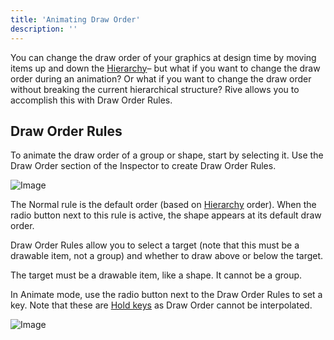 ```yaml
---
title: 'Animating Draw Order'
description: ''
---
```



You can change the draw order of your graphics at design time by moving items up and down the [Hierarchy](../interface-overview/hierarchy)– but what if you want to change the draw order during an animation? Or what if you want to change the draw order without breaking the current hierarchical structure? Rive allows you to accomplish this with Draw Order Rules.

<YouTube id="9gQkxPVPffs" />

## Draw Order Rules

To animate the draw order of a group or shape, start by selecting it. Use the Draw Order section of the Inspector to create Draw Order Rules.

![Image](https://ucarecdn.com/426adab7-b1d3-47bc-bc42-c5cc397fa9d6/)

The Normal rule is the default order (based on [Hierarchy](../interface-overview/hierarchy) order). When the radio button next to this rule is active, the shape appears at its default draw order.

Draw Order Rules allow you to select a target (note that this must be a drawable item, not a group) and whether to draw above or below the target.

<Note>The target must be a drawable item, like a shape. It cannot be a group.</Note>

In Animate mode, use the radio button next to the Draw Order Rules to set a key. Note that these are [Hold keys](./interpolation-easing#hold) as Draw Order cannot be interpolated.

![Image](https://ucarecdn.com/32925768-cbcf-461c-9fe1-b745bf90a34d/)